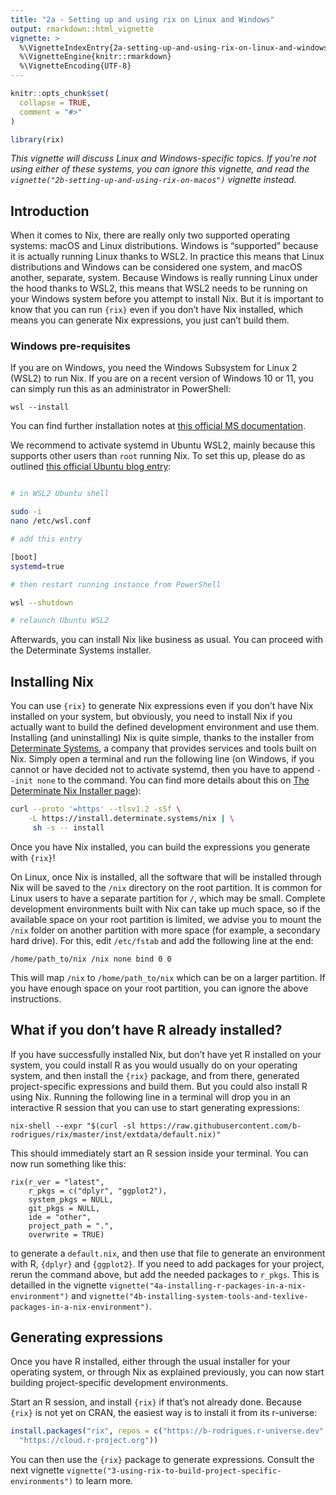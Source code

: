 ```yaml
---
title: "2a - Setting up and using rix on Linux and Windows"
output: rmarkdown::html_vignette
vignette: >
  %\VignetteIndexEntry{2a-setting-up-and-using-rix-on-linux-and-windows}
  %\VignetteEngine{knitr::rmarkdown}
  %\VignetteEncoding{UTF-8}
---
```


```r
knitr::opts_chunk$set(
  collapse = TRUE,
  comment = "#>"
)
```

```r
library(rix)
```

<!-- WARNING - This vignette is generated by {fusen} from dev/2a-linux_win.Rmd: do not edit by hand -->

*This vignette will discuss Linux and Windows-specific topics. If you're not
using either of these systems, you can ignore this vignette, and read the
`vignette("2b-setting-up-and-using-rix-on-macos")`
vignette instead.*


## Introduction

When it comes to Nix, there are really only two supported operating systems:
macOS and Linux distributions. Windows is "supported" because it is actually
running Linux thanks to WSL2. In practice this means that Linux distributions
and Windows can be considered one system, and macOS another, separate, system.
Because Windows is really running Linux under the hood thanks to WSL2, this
means that WSL2 needs to be running on your Windows system before you attempt to
install Nix. But it is important to know that you can run `{rix}` even if you
don't have Nix installed, which means you can generate Nix expressions, you
just can't build them.


### Windows pre-requisites

If you are on Windows, you need the Windows Subsystem for Linux 2 (WSL2) to run
Nix. If you are on a recent version of Windows 10 or 11, you can simply run this
as an administrator in PowerShell:

```
wsl --install
```

You can find further installation notes at [this official MS
documentation](https://learn.microsoft.com/en-us/windows/wsl/install).

We recommend to activate systemd in Ubuntu WSL2, mainly because this supports 
other users than `root` running Nix. To set this up, please do as outlined
[this official Ubuntu blog entry](https://ubuntu.com/blog/ubuntu-wsl-enable-systemd):

```sh

# in WSL2 Ubuntu shell

sudo -i
nano /etc/wsl.conf

# add this entry

[boot]
systemd=true

# then restart running instance from PowerShell

wsl --shutdown

# relaunch Ubuntu WSL2

```

Afterwards, you can install Nix like business as usual. You can proceed with the
Determinate Systems installer.


## Installing Nix

You can use `{rix}` to generate Nix expressions even if you don't have Nix
installed on your system, but obviously, you need to install Nix if you actually
want to build the defined development environment and use them. Installing (and
uninstalling) Nix is quite simple, thanks to the installer from [Determinate
Systems](https://determinate.systems/posts/determinate-nix-installer), a company
that provides services and tools built on Nix. Simply open a terminal and run
the following line (on Windows, if you cannot or have decided not to activate
systemd, then you have to append `--init none` to the command. You can find more
details about this on [The Determinate Nix
Installer page](https://github.com/DeterminateSystems/nix-installer)):


```sh
curl --proto '=https' --tlsv1.2 -sSf \
    -L https://install.determinate.systems/nix | \
     sh -s -- install
```

Once you have Nix installed, you can build the expressions you generate with `{rix}`!

On Linux, once Nix is installed, all the software that will be installed through
Nix will be saved to the `/nix` directory on the root partition. It is common
for Linux users to have a separate partition for `/`, which may be small.
Complete development environments built with Nix can take up much space, so if
the available space on your root partition is limited, we advise you to mount the
`/nix` folder on another partition with more space (for example, a secondary
hard drive). For this, edit `/etc/fstab` and add the following line at the end:

```
/home/path_to/nix /nix none bind 0 0
```

This will map `/nix` to `/home/path_to/nix` which can be on a larger partition.
If you have enough space on your root partition, you can ignore the above
instructions.


## What if you don't have R already installed?

If you have successfully installed Nix, but don't have yet R installed on your
system, you could install R as you would usually do on your operating system,
and then install the `{rix}` package, and from there, generated project-specific
expressions and build them. But you could also install R using Nix. Running the
following line in a terminal will drop you in an interactive R session that you
can use to start generating expressions:

```
nix-shell --expr "$(curl -sl https://raw.githubusercontent.com/b-rodrigues/rix/master/inst/extdata/default.nix)"
```

This should immediately start an R session inside your terminal. You can now run
something like this:

```
rix(r_ver = "latest",
    r_pkgs = c("dplyr", "ggplot2"),
    system_pkgs = NULL,
    git_pkgs = NULL,
    ide = "other",
    project_path = ".",
    overwrite = TRUE)
```

to generate a `default.nix`, and then use that file to generate an environment
with R, `{dplyr}` and `{ggplot2}`. If you need to add packages for your project,
rerun the command above, but add the needed packages to `r_pkgs`. This is
detailled in the vignette `vignette("4a-installing-r-packages-in-a-nix-environment")` and
`vignette("4b-installing-system-tools-and-texlive-packages-in-a-nix-environment")`.


## Generating expressions

Once you have R installed, either through the usual installer for your operating
system, or through Nix as explained previously, you can now start building
project-specific development environments.

Start an R session, and install `{rix}` if that's not already done. Because
`{rix}` is not yet on CRAN, the easiest way is to install it from its
r-universe:


```r
install.packages("rix", repos = c("https://b-rodrigues.r-universe.dev",
  "https://cloud.r-project.org"))
```

You can then use the `{rix}` package to generate expressions. Consult the 
next vignette `vignette("3-using-rix-to-build-project-specific-environments")` to learn more.

